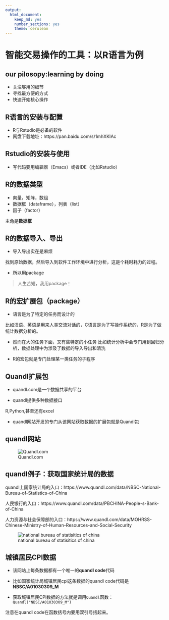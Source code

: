 ```yaml
---
output: 
  html_document: 
    keep_md: yes
    number_sections: yes
    theme: cerulean
---
```

# 智能交易操作的工具：以R语言为例 #


## our pilosopy:learning by doing ##

* 关注够用的细节
* 寻找最方便的方式
* 快速开始核心操作

## R语言的安装与配置 ##

* R与Rstudio是必备的软件
* 网盘下载地址：https://pan.baidu.com/s/1mhXKIAc


## Rstudio的安装与使用 ##

* 写代码要用编辑器（Emacs）或者IDE（比如Rstudio）

## R的数据类型 ##

* 向量，矩阵，数组
* 数据框（dataframe），列表（list）
* 因子（factor）

主角是**数据框**

## R的数据导入、导出 ##

* 导入导出实在是麻烦

找到原始数据，然后导入到软件工作环境中进行分析，这是个耗时耗力的过程。


* 所以用package

> 人生苦短，我用package！


## R的宏扩展包（package） ##

* 语言是为了特定的任务而设计的

比如汉语、英语是用来人类交流对话的，C语言是为了写操作系统的，R是为了做统计数据分析的。

* 然而在大的任务下面，又有些特定的小任务
比如统计分析中会专门用到回归分析，数据处理中为涉及了数据的导入导出和清洗

* R的宏包就是专门处理某一类任务的子程序

## Quandl扩展包 ##

* quandl.com是一个数据共享的平台

* quandl提供多种数据接口

R,Python,甚至还有excel

* quandl网站开发的专门从该网站获取数据的扩展包就是Quandl包


## quandl网站 ##

![Quandl.com](/pic/02_quandl.png)

## quandl例子：获取国家统计局的数据 ##


quandl上国家统计局的入口：https://www.quandl.com/data/NBSC-National-Bureau-of-Statistics-of-China

人民银行的入口：https://www.quandl.com/data/PBCHINA-People-s-Bank-of-China

人力资源与社会保障部的入口：https://www.quandl.com/data/MOHRSS-Chinese-Ministry-of-Human-Resources-and-Social-Security


![national bureau of statisitics of china](/pic/02_nbsc.png)

## 城镇居民CPI数据 ##

* 该网站上每条数据都有一个唯一的**quandl code**代码

* 比如国家统计局城镇居民cpi这条数据的quandl code代码是**NBSC/A01030309_M**


* 获取城镇居民CPI数据的方法就是调用`Quandl`函数：`Quandl("NBSC/A01030309_M")`

注意在quandl code在函数括号内要用双引号括起来。

